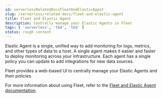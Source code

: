 ```yaml
---
id: serverlessRelatedDocsFleetAndElasticAgent
slug: /serverless/related-docs/fleet-and-elastic-agent
title: Fleet and Elastic Agent
description: Centrally manage your Elastic Agents in Fleet
tags: [ 'serverless', 'tbd', 'tbd' ]
status: rough content
---
```


Elastic Agent is a single, unified way to add monitoring for logs, 
metrics, and other types of data to a host. 
A single agent makes it easier and faster to deploy monitoring across your infrastructure.
Each agent has a single policy you can update to add integrations for new data sources.

Fleet provides a web-based UI to centrally manage your Elastic Agents and their policies.

For more information about using Fleet, refer to the [Fleet and Elastic Agent documentation](https://www.elastic.co/guide/en/fleet/current/index.html).